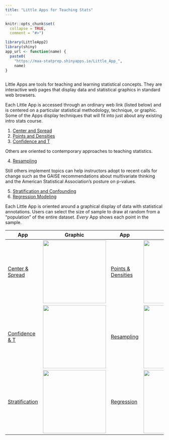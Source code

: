 ```yaml
---
title: "Little Apps for Teaching Stats"
---
```


```r
knitr::opts_chunk$set(
  collapse = TRUE,
  comment = "#>")

library(LittleApp2)
library(shiny)
app_url <- function(name) {
  paste0(
    "https://maa-statprep.shinyapps.io/Little_App_", 
    name)
}
```

```r

```

Little Apps are tools for teaching and learning statistical concepts. They are interactive web pages that display data and statistical graphics in standard web browsers. 

Each Little App is accessed through an ordinary web link (listed below) and is centered on a particular statistical methodology, technique, or graphic. Some of the Apps display techniques that will fit into just about any existing intro stats course. 

1. [Center and Spread](`r app_url("Spread")`)
2. [Points and Densities](`r app_url("Density")`)
3. [Confidence and T](`r app_url("T")`)

Others are oriented to contemporary approaches to teaching statistics.

4. [Resampling](`r app_url("Bootstrap")`)

Still others implement topics can help instructors adopt to recent calls for change such as the GAISE recommendations about multivariate thinking and the American Statistical Association's posture on p-values.

5. [Stratification and Confounding](`r app_url("Stratify")`)
6. [Regression Modeling](`r app_url("Regression")`)

Each Little App is oriented around a graphical display of data with statistical annotations. Users can select the size of sample to draw at random from a "population" of the entire dataset. *Every* App shows each point in the sample.

App | Graphic | App | Graphic
----|---------|-----|---------
[Center & Spread](`r app_url("Spread")`) | <img src="images/center-spread-example.png" height="200px"> | [Points & Densities](`r app_url("Density")`) | <img src="images/density-example.png" height="200px">
[Confidence & T](`r app_url("T")`) | <img src="images/t-test-example.png" height="200px"> | [Resampling](`r app_url("Bootstrap")`) | <img src="images/bootstrap-example-2.png" height="200px"> 
[Stratification](`r app_url("Stratify")`) | <img src="images/stratification.png" height="200px"> | [Regression](`r app_url("Regression")`) | <img src="images/regression-example-3.png" height="200px"> 

